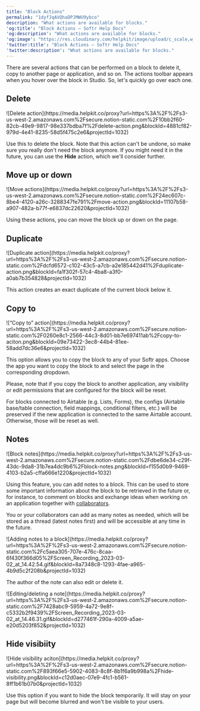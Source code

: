 ```yaml
---
title: "Block Actions"
permalink: "1dyfJqAVQhaDPJMWU9ybco"
description: "What actions are available for blocks."
'og:title': "Block Actions – Softr Help Docs"
'og:description': "What actions are available for blocks."
'og:image': "https://res.cloudinary.com/helpkit/image/upload/c_scale,w_700,q_auto/v1674219840/softrdocs_meta_OG_Image_Url_258f31c013.png"
'twitter:title': "Block Actions – Softr Help Docs"
'twitter:description': "What actions are available for blocks."
---
```

There are several actions that can be performed on a block to delete it, copy to another page or application, and so on. The actions toolbar appears when you hover over the block in Studio. So, let's quickly go over each one.

## Delete
<Frame caption="Delete action">![Delete action](https://media.helpkit.co/proxy?url=https%3A%2F%2Fs3-us-west-2.amazonaws.com%2Fsecure.notion-static.com%2F10bb2f60-82cb-49e9-9817-98e337bdba7f%2Fdelete-action.png&blockId=4881cf82-979d-4e41-8235-58d5f475c2e6&projectId=1032)</Frame>

Use this to delete the block. Note that this action can't be undone, so make sure you really don't need the block anymore. If you might need it in the future, you can use the **Hide** action, which we'll consider further.

## Move up or down
<Frame caption="Move actions">![Move actions](https://media.helpkit.co/proxy?url=https%3A%2F%2Fs3-us-west-2.amazonaws.com%2Fsecure.notion-static.com%2F24ec607c-8be4-4120-a26c-3288347fe791%2Fmove-action.png&blockId=11107b58-a907-482a-b77f-e6837dc22620&projectId=1032)</Frame>

Using these actions, you can move the block up or down on the page.

## Duplicate
<Frame caption="Duplicate action">![Duplicate action](https://media.helpkit.co/proxy?url=https%3A%2F%2Fs3-us-west-2.amazonaws.com%2Fsecure.notion-static.com%2Fdcfd6572-c102-43c5-a7cb-a2e185442d41%2Fduplicate-action.png&blockId=fa1f302f-57c4-4ba8-a3f0-a0ab7b354828&projectId=1032)</Frame>

This action creates an exact duplicate of the current block below it.

## Copy to
<Frame caption="“Copy to” action">![“Copy to” action](https://media.helpkit.co/proxy?url=https%3A%2F%2Fs3-us-west-2.amazonaws.com%2Fsecure.notion-static.com%2F0260e8c1-2566-44c3-8d01-bb7e697411ab%2Fcopy-to-aciton.png&blockId=09e73422-3ec8-44b4-81ee-58add7dc36e6&projectId=1032)</Frame>

This option allows you to copy the block to any of your Softr apps. Choose the app you want to copy the block to and select the page in the corresponding dropdown.

<Tip>
Please, note that if you copy the block to another application, any visibility or edit permissions that are configured for the block will be reset.

For blocks connected to Airtable (e.g. Lists, Forms), the configs (Airtable base/table connection, field mappings, conditional filters, etc.) will be preserved if the new application is connected to the same Airtable account. Otherwise, those will be reset as well.

</Tip>

## Notes
<Frame caption="Block notes">![Block notes](https://media.helpkit.co/proxy?url=https%3A%2F%2Fs3-us-west-2.amazonaws.com%2Fsecure.notion-static.com%2Fdbe6de34-c29f-43dc-9da8-31b7ea4dc9b6%2Fblock-notes.png&blockId=f155d0b9-9469-4103-b2a5-cffa666e1220&projectId=1032)</Frame>

Using this feature, you can add notes to a block. This can be used to store some important information about the block to be retrieved in the future or, for instance, to comment on blocks and exchange ideas when working on an application together with [collaborators](/workspace-and-billing/jZP6yaeXMiJCuB6HhS4xKd/workspaces-and-applications/kTbEWSYXhBCbtTB4K9dpKs).

You or your collaborators can add as many notes as needed, which will be stored as a thread (latest notes first) and will be accessible at any time in the future.
<Frame caption="Adding notes to a block">![Adding notes to a block](https://media.helpkit.co/proxy?url=https%3A%2F%2Fs3-us-west-2.amazonaws.com%2Fsecure.notion-static.com%2Fc5aea305-707e-476c-8caa-6f430f366d05%2FScreen_Recording_2023-03-02_at_14.42.54.gif&blockId=8a7348c8-1293-4fae-a965-4b9d5c2f208b&projectId=1032)</Frame>

The author of the note can also edit or delete it.
<Frame caption="Editing/deleting a note">![Editing/deleting a note](https://media.helpkit.co/proxy?url=https%3A%2F%2Fs3-us-west-2.amazonaws.com%2Fsecure.notion-static.com%2F7428abc9-5959-4a72-9e8f-c5332b2f9439%2FScreen_Recording_2023-03-02_at_14.46.31.gif&blockId=d277461f-290a-4009-a5ae-e20d5203f852&projectId=1032)</Frame>

## Hide visibiity
<Frame caption="Hide visibility aciton">![Hide visibility aciton](https://media.helpkit.co/proxy?url=https%3A%2F%2Fs3-us-west-2.amazonaws.com%2Fsecure.notion-static.com%2F893f66e5-5902-4083-8c8f-8b1f6a9b998a%2Fhide-visibility.png&blockId=c12d0aec-07e9-4fc1-b561-8ff1b61b07b0&projectId=1032)</Frame>

Use this option if you want to hide the block temporarily. It will stay on your page but will become blurred and won't be visible to your users.